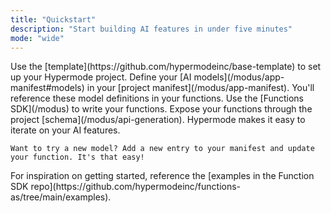 ```yaml
---
title: "Quickstart"
description: "Start building AI features in under five minutes"
mode: "wide"
---
```


<Steps>
  <Step title="Clone the Base Template">
    Use the [template](https://github.com/hypermodeinc/base-template) to set up your Hypermode project.
  </Step>
  <Step title="Set Up Your Manifest">
    Define your [AI models](/modus/app-manifest#models) in your [project manifest](/modus/app-manifest). You'll reference these model definitions in your functions.
  </Step>
  <Step title="Write Your Functions">
    Use the [Functions SDK](/modus) to write your functions. Expose your functions through the project [schema](/modus/api-generation).
  </Step>
  <Step title="Iterate">
    Hypermode makes it easy to iterate on your AI features.

    Want to try a new model? Add a new entry to your manifest and update your function. It's that easy!

  </Step>
</Steps>

<Tip>
  For inspiration on getting started, reference the [examples in the Function
  SDK repo](https://github.com/hypermodeinc/functions-as/tree/main/examples).
</Tip>

